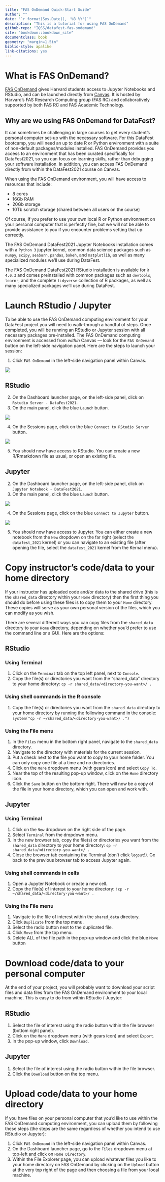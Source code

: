 ```yaml
---
title: "FAS OnDemand Quick-Start Guide"
author: ""
date: "`r format(Sys.Date(), '%B %Y')`"
description: "This is a tutorial for using FAS OnDemand"
github-repo: "IQSS/datafest-fas-ondemand"
site: "bookdown::bookdown_site"
documentclass: book
geometry: "margin=1.5in"
biblio-style: apalike
link-citations: yes
---
```


# What is FAS OnDemand? {-}

[FAS OnDemand](https://atg.fas.harvard.edu/ondemand) gives Harvard students access to Jupyter Notebooks and RStudio, and can be launched directly from [Canvas](https://canvas.harvard.edu/). It is hosted by Harvard’s FAS Research Computing group (FAS RC) and collaboratively supported by both FAS RC and FAS Academic Technology.


## Why are we using FAS OnDemand for DataFest? {-}

It can sometimes be challenging in large courses to get every student's personal computer set-up with the necessary software. For this DataFest bootcamp, you will need an up to date R or Python environment with a suite of non-default packages/modules installed. FAS OnDemand provides you access to an environment that has been curated specifically for DataFest2021, so you can focus on learning skills, rather than debugging your software installation. In addition, you can access FAS OnDemand directly from within the DataFest2021 course on Canvas.

When using the FAS OnDemand environment, you will have access to resources that include:

- 8 cores
- 16Gb RAM
- 20Gb storage
- 10Tb scratch storage (shared between all users on the course)

Of course, if you prefer to use your own local R or Python environment on your personal computer that is perfectly fine, but we will not be able to provide assistance to you if you encounter problems setting that up correctly. 

The FAS OnDemand DataFest2021 Jupyter Notebooks installation comes with a `Python 3` jupyter kernel, common data science packages such as `numpy`, `scipy`, `seaborn`, `pandas`, `bokeh`, and `matplotlib`, as well as many specialized modules we'll use during DataFest. 

The FAS OnDemand DataFest2021 RStudio installation is available for `R 4.0.3` and comes preinstalled with common packages such as `devtools`, `learnr`, and the complete `tidyverse` collection of R packages, as well as many specialized packages we'll use during DataFest. 


# Launch RStudio / Jupyter {-}

To be able to use the FAS OnDemand computing environment for your DataFest project you will need to walk-through a handful of steps. Once completed, you will be running an RStudio or Jupyter session with all necessary packages pre-installed. The FAS OnDemand computing environment is accessed from *within* Canvas --- look for the `FAS OnDemand` button on the left-side navigation panel. Here are the steps to launch your session:

1. Click `FAS OnDemand` in the left-side navigation panel within Canvas.

![](images/1_canvas.png)

## RStudio

2. On the Dashboard launcher page, on the left-side panel, click on `Rstudio Server - DataFest2021`.
3. On the main panel, click the blue `Launch` button.

![](images/2_launch_rstudio.png)

4. On the Sessions page, click on the blue `Connect to RStudio Server` button. 

![](images/4_connect_rstudio.png)

5. You should now have access to RStudio. You can create a new R/Rmarkdown file as usual, or open an existing file.

## Jupyter

2. On the Dashboard launcher page, on the left-side panel, click on `Jupyter Notebook - DataFest2021`.
3. On the main panel, click the blue `Launch` button.

![](images/3_launch_jupyter.png)

4. On the Sessions page, click on the blue `Connect to Jupyter` button. 

![](images/5_connect_jupyter.png)

5. You should now have access to Jupyter. You can either create a new notebook from the `New` dropdown on the far right (select the `datafest_2021` kernel) or you can navigate to an existing file (after opening the file, select the `datafest_2021` kernel from the Kernal menu).


# Copy instructor's code/data to your home directory

If your instructor has uploaded code and/or data to the shared drive (this is the `shared_data` directory within your `Home` directory) then the first thing you should do before using these files is to copy them to your `Home` directory. These copies will serve as your own personal version of the files, which you can modify as you wish.

There are several different ways you can copy files from the `shared_data` directory to your `Home` directory, depending on whether you'd prefer to use the command line or a GUI. Here are the options:

## RStudio

### Using Terminal

1. Click on the `Terminal` tab on the top left panel, next to `Console`.
2. Copy the file(s) or directories you want from the "shared_data" directory to your home directory: `cp -r shared_data/<directory-you-want>/ .`

### Using shell commands in the R console

1. Copy the file(s) or directories you want from the `shared_data` directory to your home directory by running the following command in the console: `system("cp -r ~/shared_data/<directory-you-want>/ .")`

### Using the File menu

1. In the `Files` menu in the bottom right panel, navigate to the `shared_data` directory.
2. Navigate to the directory with materials for the current session.
3. Put a check next to the file you want to copy to your home folder. You can only copy one file at a time and no directories.
4. Click on the `More` dropdown menu (with gears icon) and select `Copy To`.
5. Near the top of the resulting pop-up window, click on the `Home` directory icon.
6. Click the `Save` button on the bottom right. There will now be a copy of the file in your home directory, which you can open and work with.

## Jupyter

### Using Terminal

1. Click on the `New` dropdown on the right side of the page.
2. Select `Terminal` from the dropdown menu.
3. In the new browser tab, copy the file(s) or directories you want from the `shared_data` directory to your home directory: `cp -r shared_data/<directory-you-want>/ .`
4. Close the browser tab containing the Terminal (don’t click `logout`!). Go back to the previous browser tab to access Jupyter again.

### Using shell commands in cells

1. Open a Jupyter Notebook or create a new cell.
2. Copy the file(s) of interest to your home directory: `!cp -r ~/shared_data/<directory-you-want>/ .`

### Using the File menu

1. Navigate to the file of interest within the `shared_data` directory.
2. Click `Duplicate` from the top menu.
3. Select the radio button next to the duplicated file.
4. Click `Move` from the top menu.
5. Delete ALL of the file path in the pop-up window and click the blue `Move` button 


# Download code/data to your personal computer

At the end of your project, you will probably want to download your script files and data files from the FAS OnDemand environment to your local machine. This is easy to do from within RStudio / Jupyter:

## RStudio

1. Select the file of interest using the radio button within the file browser (bottom right panel).
2. Click on the `More` dropdown menu (with gears icon) and select `Export`.
3. In the pop-up window, click `Download`.

## Jupyter

1. Select the file of interest using the radio button within the file browser.
2. Click the `Download` button on the top menu.


# Upload code/data to your home directory

If you have files on your personal computer that you'd like to use within the FAS OnDemand computing environment, you can upload them by following these steps (the steps are the same regardless of whether you intend to use RStudio or Jupyter):

1. Click `FAS OnDemand` in the left-side navigation panel within Canvas.
2. On the Dashboard launcher page, go to the `Files` dropdown menu at top-left and click on `Home Directory`.
3. Within the File Explorer page, you can upload whatever files you like to your home directory on FAS OnDemand by clicking on the `Upload` button at the very top right of the page and then choosing a file from your local machine.

